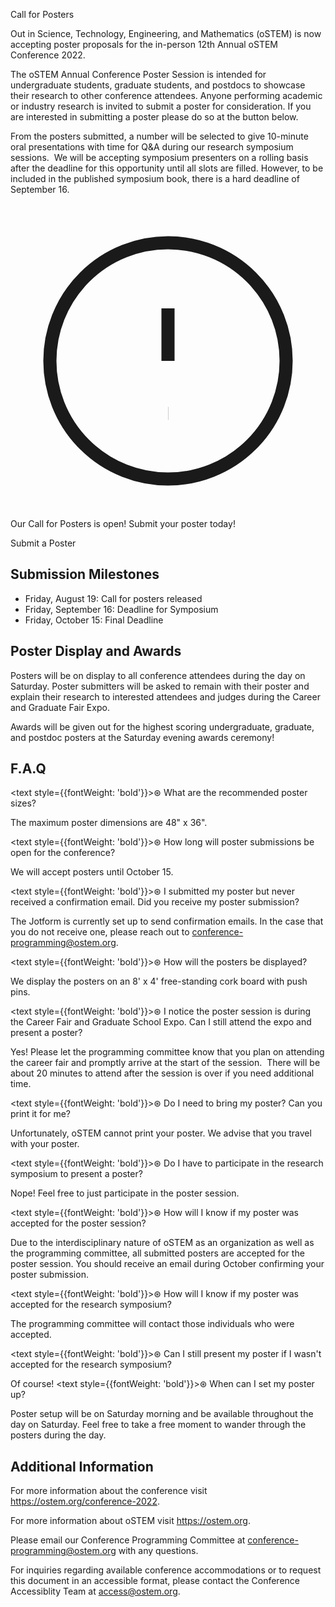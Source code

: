 

<SiteLayout title="Call for Posters">

<div className="border-b-4 border-mulberry border-solid pb-4 mb-4 text-center">
    <p className="text-5xl font-display font-black">Call for Posters</p>
</div>


Out in Science, Technology, Engineering, and Mathematics (oSTEM) is now
accepting poster proposals for the in-person 12th Annual oSTEM Conference 2022.

The oSTEM Annual Conference Poster Session is intended for undergraduate students, graduate students, and postdocs to showcase their research to other conference attendees. Anyone performing academic or industry research is invited to submit a poster for consideration. If you are interested in submitting a poster please do so at the button below.

From the posters submitted, a number will be selected to give 10-minute oral presentations with time for Q&A during our research symposium sessions.  We will be accepting symposium presenters on a rolling basis after the deadline for this opportunity until all slots are filled. However, to be included in the published symposium book, there is a hard deadline of September 16.


<div className="bg-tint-spruce-light text-2xl mt-4 p-8 rounded">
    <p className="flex items-center">
        <svg xmlns="http://www.w3.org/2000/svg" className="h-6 w-6 mr-3" fill="none" viewBox="0 0 24 24" stroke="currentColor">
            <path strokeLinecap="round" strokeLinejoin="round" strokeWidth={2} d="M12 8v4m0 4h.01M21 12a9 9 0 11-18 0 9 9 0 0118 0z" />
        </svg>
        Our Call for Posters is open! Submit your poster today!
    </p>
    <CTAButton onClick={"https://form.jotform.com/222158070005140"}>
      Submit a Poster
    </CTAButton>
</div>                

## Submission Milestones

- Friday, August 19: Call for posters released
- Friday, September 16: Deadline for Symposium
- Friday, October 15: Final Deadline


## Poster Display and Awards
Posters will be on display to all conference attendees during the day on Saturday. Poster submitters will be asked to remain with their poster and explain their research to interested attendees and judges during the Career and Graduate Fair Expo.

Awards will be given out for the highest scoring undergraduate, graduate, and postdoc posters at the Saturday evening awards ceremony!


## F.A.Q
<text style={{fontWeight: 'bold'}}>⊛ What are the recommended poster sizes?</text>

The maximum poster dimensions are 48" x 36".
<img src="/images/poster-dimensions.jpg" alt=""/>

<text style={{fontWeight: 'bold'}}>⊛ How long will poster submissions be open for the conference?</text>

We will accept posters until October 15.

<text style={{fontWeight: 'bold'}}>⊛ I submitted my poster but never received a confirmation email. Did you receive my poster submission?</text>

The Jotform is currently set up to send confirmation emails. In the case that you do not receive one, please reach out to conference-programming@ostem.org. 

<text style={{fontWeight: 'bold'}}>⊛ How will the posters be displayed?</text>

We display the posters on an 8' x 4' free-standing cork board with push pins.

<text style={{fontWeight: 'bold'}}>⊛ I notice the poster session is during the Career Fair and Graduate School Expo. Can I still attend the expo and present a poster?</text>

Yes! Please let the programming committee know that you plan on attending the career fair and promptly arrive at the start of the session.  There will be about 20 minutes to attend after the session is over if you need additional time.

<text style={{fontWeight: 'bold'}}>⊛ Do I need to bring my poster? Can you print it for me?</text>

Unfortunately, oSTEM cannot print your poster. We advise that you travel with your poster.

<text style={{fontWeight: 'bold'}}>⊛ Do I have to participate in the research symposium to present a poster?</text>

Nope! Feel free to just participate in the poster session.

<text style={{fontWeight: 'bold'}}>⊛ How will I know if my poster was accepted for the poster session?</text>

Due to the interdisciplinary nature of oSTEM as an organization as well as the programming committee, all submitted posters are accepted for the poster session. You should receive an email during October confirming your poster submission.

<text style={{fontWeight: 'bold'}}>⊛ How will I know if my poster was accepted for the research symposium?</text>

The programming committee will contact those individuals who were accepted.

<text style={{fontWeight: 'bold'}}>⊛ Can I still present my poster if I wasn't accepted for the research symposium?</text>

Of course!
<text style={{fontWeight: 'bold'}}>⊛ When can I set my poster up?</text>

Poster setup will be on Saturday morning and be available throughout the day on Saturday. Feel free to take a free moment to wander through the posters during the day.


## Additional Information

For more information about the conference visit
https://ostem.org/conference-2022.

For more information about oSTEM visit https://ostem.org.

Please email our Conference Programming Committee at
conference-programming@ostem.org with any questions.

For inquiries regarding available conference accommodations or to request this
document in an accessible format, please contact the Conference Accessiblity Team at access@ostem.org.

</SiteLayout>
